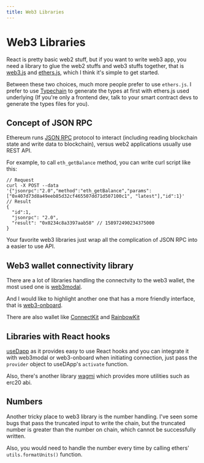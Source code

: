 ```yaml
---
title: Web3 Libraries
---
```


# Web3 Libraries

React is pretty basic web2 stuff, but if you want to write web3 app, you need a
library to glue the web2 stuffs and web3 stuffs together, that is
[web3.js](https://github.com/web3/web3.js) and
[ethers.js](https://github.com/ethers-io/ethers.js/), which I think it's simple
to get started.

Between these two choices, much more people prefer to use `ethers.js`. I prefer
to use [Typechain](https://github.com/dethcrypto/TypeChain) to generate the
types at first with ethers.js used underlying (If you're only a frontend dev,
talk to your smart contract devs to generate the types files for you).

## Concept of JSON RPC

Ethereum runs [JSON RPC](https://ethereum.org/en/developers/docs/apis/json-rpc/)
protocol to interact (including reading blockchain state and write data to
blockchain), versus web2 applications usually use REST API.

For example, to call `eth_getBalance` method, you can write curl script like
this:

```
// Request
curl -X POST --data '{"jsonrpc":"2.0","method":"eth_getBalance","params":["0x407d73d8a49eeb85d32cf465507dd71d507100c1", "latest"],"id":1}'
// Result
{
  "id":1,
  "jsonrpc": "2.0",
  "result": "0x0234c8a3397aab58" // 158972490234375000
}
```

Your favorite web3 libraries just wrap all the complication of JSON RPC into a
easier to use API.

## Web3 wallet connectivity library

There are a lot of libraries handling the connectvity to the web3 wallet, the
most used one is [web3modal](https://web3modal.com/).

And I would like to highlight another one that has a more friendly interface,
that is [web3-onboard](https://onboard.blocknative.com/).

There are also wallet like [ConnectKit](https://docs.family.co/connectkit) and
[RainbowKit](https://www.rainbowkit.com/)

## Libraries with React hooks

[useDapp](https://github.com/TrueFiEng/useDApp) as it provides easy to use React
hooks and you can integrate it with web3modal or web3-onboard when initiating
connection, just pass the `provider` object to useDApp's `activate` function.

Also, there's another library [wagmi](https://wagmi.sh/) which provides more
utilities such as erc20 abi.

## Numbers

Another tricky place to web3 library is the number handling. I've seen some bugs
that pass the truncated input to write the chain, but the truncated number is
greater than the number on chain, which cannot be successfully written.

Also, you would need to handle the number every time by calling ethers'
`utils.formatUnits()` function.
